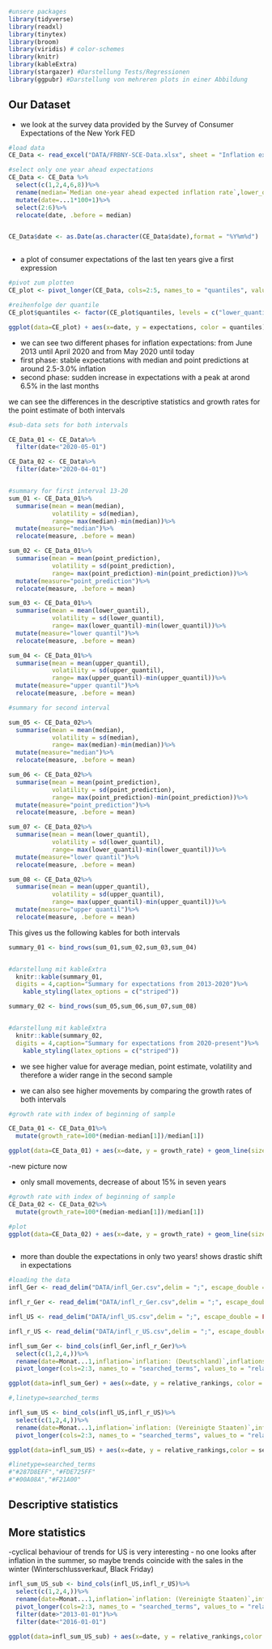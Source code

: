 <!--loading necessary packages-->
```r
#unsere packages
library(tidyverse)
library(readxl)
library(tinytex)
library(broom)
library(viridis) # color-schemes
library(knitr)
library(kableExtra)
library(stargazer) #Darstellung Tests/Regressionen
library(ggpubr) #Darstellung von mehreren plots in einer Abbildung

```

## Our Dataset


- we look at the survey data provided by the Survey of Consumer Expectations of the New York FED


<!--Expectations by the SCE-->
```r
#load data
CE_Data <- read_excel("DATA/FRBNY-SCE-Data.xlsx", sheet = "Inflation expectations", skip = 2)

#select only one year ahead expectations
CE_Data <- CE_Data %>%
  select(c(1,2,4,6,8))%>%
  rename(median=`Median one-year ahead expected inflation rate`,lower_quantil=`25th Percentile one-year ahead expected inflation rate`, upper_quantil=`75th Percentile one-year ahead expected inflation rate`,point_prediction=`Median point prediction one-year ahead inflation rate`)%>%
  mutate(date=...1*100+1)%>%
  select(2:6)%>%
  relocate(date, .before = median)


CE_Data$date <- as.Date(as.character(CE_Data$date),format = "%Y%m%d")



```

- a plot of consumer expectations of the last ten years give a first expression



```r

#pivot zum plotten
CE_plot <- pivot_longer(CE_Data, cols=2:5, names_to = "quantiles", values_to = "expectations", values_drop_na = FALSE)

#reihenfolge der quantile
CE_plot$quantiles <- factor(CE_plot$quantiles, levels = c("lower_quantil","median","point_prediction","upper_quantil"))

ggplot(data=CE_plot) + aes(x=date, y = expectations, color = quantiles) + geom_line(size=0.8)+scale_color_viridis(discrete = TRUE)+labs(x="years", y="monthly expectations")+scale_x_date(date_labels = "%Y",date_breaks = "1 year")+ theme_minimal()

```



- we can see two different phases for inflation expectations: from June 2013 until April 2020 and from May 2020 until today
- first phase: stable expectations with median and point predictions at around 2.5-3.0% inflation
- second phase: sudden increase in expectations with a peak at arond 6.5% in the last months

we can see the differences in the descriptive statistics and growth rates for the point estimate of both intervals



<!--Descriptive statistics-->
```r
#sub-data sets for both intervals

CE_Data_01 <- CE_Data%>%
  filter(date<"2020-05-01")

CE_Data_02 <- CE_Data%>%
  filter(date>"2020-04-01")


#summary for first interval 13-20
sum_01 <- CE_Data_01%>%
  summarise(mean = mean(median),
            volatility = sd(median),
            range= max(median)-min(median))%>%
  mutate(measure="median")%>%
  relocate(measure, .before = mean)

sum_02 <- CE_Data_01%>%
  summarise(mean = mean(point_prediction),
            volatility = sd(point_prediction),
            range= max(point_prediction)-min(point_prediction))%>%
  mutate(measure="point_prediction")%>%
  relocate(measure, .before = mean)

sum_03 <- CE_Data_01%>%
  summarise(mean = mean(lower_quantil),
            volatility = sd(lower_quantil),
            range= max(lower_quantil)-min(lower_quantil))%>%
  mutate(measure="lower quantil")%>%
  relocate(measure, .before = mean)

sum_04 <- CE_Data_01%>%
  summarise(mean = mean(upper_quantil),
            volatility = sd(upper_quantil),
            range= max(upper_quantil)-min(upper_quantil))%>%
  mutate(measure="upper quantil")%>%
  relocate(measure, .before = mean)

#summary for second interval

sum_05 <- CE_Data_02%>%
  summarise(mean = mean(median),
            volatility = sd(median),
            range= max(median)-min(median))%>%
  mutate(measure="median")%>%
  relocate(measure, .before = mean)

sum_06 <- CE_Data_02%>%
  summarise(mean = mean(point_prediction),
            volatility = sd(point_prediction),
            range= max(point_prediction)-min(point_prediction))%>%
  mutate(measure="point_prediction")%>%
  relocate(measure, .before = mean)

sum_07 <- CE_Data_02%>%
  summarise(mean = mean(lower_quantil),
            volatility = sd(lower_quantil),
            range= max(lower_quantil)-min(lower_quantil))%>%
  mutate(measure="lower quantil")%>%
  relocate(measure, .before = mean)

sum_08 <- CE_Data_02%>%
  summarise(mean = mean(upper_quantil),
            volatility = sd(upper_quantil),
            range= max(upper_quantil)-min(upper_quantil))%>%
  mutate(measure="upper quantil")%>%
  relocate(measure, .before = mean)


```

This gives us the following kables for both intervals

```r
summary_01 <- bind_rows(sum_01,sum_02,sum_03,sum_04)  


#darstellung mit kableExtra
  knitr::kable(summary_01,
  digits = 4,caption="Summary for expectations from 2013-2020")%>%
    kable_styling(latex_options = c("striped"))
```

```r
summary_02 <- bind_rows(sum_05,sum_06,sum_07,sum_08)  


#darstellung mit kableExtra
  knitr::kable(summary_02,
  digits = 4,caption="Summary for expectations from 2020-present")%>%
    kable_styling(latex_options = c("striped"))
```
- we see higher value for average median, point estimate, volatility and therefore a wider range in the second sample

- we can also see higher movements by comparing the growth rates of both intervals


<!--growth rates for first interval-->
```r

#growth rate with index of beginning of sample

CE_Data_01 <- CE_Data_01%>%
  mutate(growth_rate=100*(median-median[1])/median[1])

ggplot(data=CE_Data_01) + aes(x=date, y = growth_rate) + geom_line(size=1.2,color = "#287D8EFF")+labs(x="years", y="growth rate to basis year")+scale_x_date(date_labels = "%Y",date_breaks = "1 year")+ theme_minimal()

```


-new picture now





- only small movements, decrease of about 15% in seven years

<!--growth rates-->
```r

#growth rate with index of beginning of sample
CE_Data_02 <- CE_Data_02%>%
  mutate(growth_rate=100*(median-median[1])/median[1])

#plot
ggplot(data=CE_Data_02) + aes(x=date, y = growth_rate) + geom_line(size=1.2,color = "#287D8EFF")+labs(x="years", y="growth rate to basis year")+scale_x_date(date_labels = "%m-%Y",date_breaks = "3 months")+ theme_minimal()



```


- more than double the expectations in only two years! shows drastic shift in expectations


<!--Trends data for Germany/USA-->
```r
#loading the data
infl_Ger <- read_delim("DATA/infl_Ger.csv",delim = ";", escape_double = FALSE, col_types = cols(Monat = col_date(format = "%d/%m/%Y")), trim_ws = TRUE)

infl_r_Ger <- read_delim("DATA/infl_r_Ger.csv",delim = ";", escape_double = FALSE, col_types = cols(Monat = col_date(format = "%d/%m/%Y")), trim_ws = TRUE)

infl_US <- read_delim("DATA/infl_US.csv",delim = ";", escape_double = FALSE, col_types = cols(Monat = col_date(format = "%d/%m/%Y")), trim_ws = TRUE)

infl_r_US <- read_delim("DATA/infl_r_US.csv",delim = ";", escape_double = FALSE, col_types = cols(Monat = col_date(format = "%d/%m/%Y")), trim_ws = TRUE)

```


<!--Google trends for Germany-->
```r


infl_sum_Ger <- bind_cols(infl_Ger,infl_r_Ger)%>%
  select(c(1,2,4,))%>%
  rename(date=Monat...1,inflation=`inflation: (Deutschland)`,inflationsrate=`inflationsrate: (Deutschland)`)%>%
  pivot_longer(cols=2:3, names_to = "searched_terms", values_to = "relative_rankings", values_drop_na = FALSE)

ggplot(data=infl_sum_Ger) + aes(x=date, y = relative_rankings, color = searched_terms) + geom_line(size=0.8, alpha=0.8)+scale_color_manual(values=c("#287D8EFF","#FDE725FF"))+labs(x="years")+scale_x_date(date_labels = "%Y",date_breaks = "1 year")+ theme_minimal()  

#,linetype=searched_terms

```

<!--Google trends for USA-->
```r

infl_sum_US <- bind_cols(infl_US,infl_r_US)%>%
  select(c(1,2,4,))%>%
  rename(date=Monat...1,inflation=`inflation: (Vereinigte Staaten)`,inflation_rate=`inflation rate: (Vereinigte Staaten)`)%>%
  pivot_longer(cols=2:3, names_to = "searched_terms", values_to = "relative_rankings", values_drop_na = FALSE)

ggplot(data=infl_sum_US) + aes(x=date, y = relative_rankings,color = searched_terms) + geom_line(size=0.9,alpha=0.8)+scale_color_manual(values=c("#287D8EFF","#FDE725FF"))+labs(x="years")+scale_x_date(date_labels = "%Y",date_breaks = "1 year")+ theme_minimal()  

#linetype=searched_terms
#"#287D8EFF","#FDE725FF"
#"#00A08A","#F21A00"

```



\newpage


## Descriptive statistics

\newpage


## More statistics

-cyclical behaviour of trends for US is very interesting
- no one looks after inflation in the summer, so maybe trends coincide with the sales in the winter (Winterschlussverkauf, Black Friday)

<!--Google trends for USA-->
```r

infl_sum_US_sub <- bind_cols(infl_US,infl_r_US)%>%
  select(c(1,2,4,))%>%
  rename(date=Monat...1,inflation=`inflation: (Vereinigte Staaten)`,inflation_rate=`inflation rate: (Vereinigte Staaten)`)%>%
  pivot_longer(cols=2:3, names_to = "searched_terms", values_to = "relative_rankings", values_drop_na = FALSE)%>%
  filter(date>"2013-01-01")%>%
  filter(date<"2016-01-01")

ggplot(data=infl_sum_US_sub) + aes(x=date, y = relative_rankings,color = searched_terms) + geom_line(size=0.9,alpha=0.8)+scale_color_manual(values=c("#287D8EFF","#FDE725FF"))+labs(x="months")+scale_x_date(date_labels = "%m",date_breaks = "2 months")+ theme_minimal()  


```







\newpage